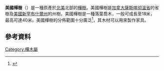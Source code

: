 {{expand|time=2015-12-16T09:18:08+00:00}}{{Speciesbox
| name = 北美白樺
| status = G5
| status_system = TNC
| image = 13. The Fall of Acadia (4039110079).jpg
| image_caption = 緬因州的北美白樺林
| genus = Betula
| species = papyrifera
| authority = [[Humphry_Marshall|Marshall]]
| synonyms = {{species list
|B.  alba var. commutata| Regel
|B.  alba var. cordifolia| (Regel) Regel
|B.  alba var. cordifolia| (Regel) Fernald
|B.  alba var. elobata| Fernald
|B.  alba subsp. excelsa| (Aiton) Regel
|B.  alba subsp. latifolia| (Tausch) Regel
|B.  alba var. papyrifera| (Marshall) Spach
|B.  alba subsp. papyrifera| (Marshall) Regel
|B.  dahurica var. americana |Regel
|B.  excelsa| Aiton
|B.  grandis| Schrad.
|B.  latifolia| Tausch
|B.  lenta var. papyrifera| (Marshall) Castigl.
|B.  lyalliana| (Koehne) Bean
|B.  montanensis| Rydb. ex B.T.Butler
|B.  papyracea| Aiton
|B.  pirifolia| K. Koch
|B.  subcordata| Rydb. ex B.T.Butler
}}
| synonyms_ref = <ref>{{cite web |url=http://www.theplantlist.org/tpl/record/kew-21557 |title=The Plant List |publisher=The Plant List |date= |accessdate=2012-10-10 |archive-date=2019-01-25 |archive-url=https://web.archive.org/web/20190125052809/http://www.theplantlist.org/tpl/record/kew-21557 |dead-url=no }}</ref><ref>{{cite book|url=http://www.efloras.org/florataxon.aspx?flora_id=1&taxon_id=233500260|title=Flora of North America|chapter=''Betula papyrifera''|access-date=2018-04-05|archive-date=2018-05-24|archive-url=https://web.archive.org/web/20180524000214/http://www.efloras.org/florataxon.aspx?flora_id=1&taxon_id=233500260|dead-url=no}}</ref>
| range_map = Betula papyrifera range map 1.png
| range_map_caption = 自然分佈區
}}
'''美國樺樹'''（''{{lang-la|Betula papyrifera}}''）是一種原產於[[北美|北美]]北部的[[樺樹|樺樹]]。美國樺樹是[[加拿大|加拿大]][[薩斯喀彻溫省|薩斯喀彻溫省]]的省樹及[[美國|美國]][[新罕布什爾州|新罕布什爾州]]的州樹。美國樺樹是一種落葉喬木，一般可成長至18米，最高可達40米。美國樺樹的分佈範圍十分廣泛<ref>{{cite journal 
| url=http://www.bouldercolorado.gov/files/openspace/pdf_gis/IndependentResearchReports/249_Cooper_David_Ecological.pdf 
| title=Ecological Survey of the City of Boulder, Colorado Mountain Parks 
| last=Cooper 
| first=David J. 
| publisher=City of [[Boulder,_Colorado|Boulder]] Parks and Recreation Department 
| format=PDF 
| page=16 
| date=Spring 1984 
| accessdate=2011-09-16 
| deadurl=yes 
| archiveurl=https://web.archive.org/web/20110905065535/http://www.bouldercolorado.gov/files/openspace/pdf_gis/IndependentResearchReports/249_Cooper_David_Ecological.pdf 
| archivedate=2011-09-05 
| journal= 
}}</ref>，其木材可以用來製作家具。

==參考資料==
{{Reflist}}
{{Taxonbar|from=Q76971}}

[[Category:樺木屬|Category:樺木屬]]